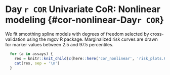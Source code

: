 # Day `r COR` Univariate CoR: Nonlinear modeling {#cor-nonlinear-Day`r COR`}


We fit smoothing spline models with degrees of freedom selected by cross-validation using the mgcv R package. Marginalized risk curves are drawn for marker values between 2.5 and 97.5 percentiles. 
<!-- and two-phase models using the chngpt R package. -->


```r
  for (a in assays) {
    res = knitr::knit_child(c(here::here('cor_nonlinear', 'risk_plots.Rmd')), quiet = TRUE)
    cat(res, sep = '\n')
  }
```


